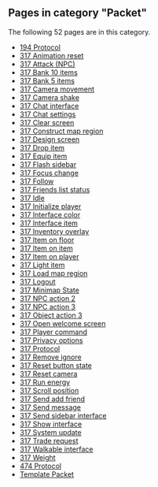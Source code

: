 <!-- DO NOT EDIT BELOW THIS LINE, OR CHANGE THIS COMMENT, CODE AUTOMATICALLY GENERATED BY category.sh -->
== '''Pages in category "Packet"''' ==
The following 52 pages are in this category.
* [[194 Protocol]]
* [[317 Animation reset]]
* [[317 Attack (NPC)]]
* [[317 Bank 10 items]]
* [[317 Bank 5 items]]
* [[317 Camera movement]]
* [[317 Camera shake]]
* [[317 Chat interface]]
* [[317 Chat settings]]
* [[317 Clear screen]]
* [[317 Construct map region]]
* [[317 Design screen]]
* [[317 Drop item]]
* [[317 Equip item]]
* [[317 Flash sidebar]]
* [[317 Focus change]]
* [[317 Follow]]
* [[317 Friends list status]]
* [[317 Idle]]
* [[317 Initialize player]]
* [[317 Interface color]]
* [[317 Interface item]]
* [[317 Inventory overlay]]
* [[317 Item on floor]]
* [[317 Item on item]]
* [[317 Item on player]]
* [[317 Light item]]
* [[317 Load map region]]
* [[317 Logout]]
* [[317 Minimap State]]
* [[317 NPC action 2]]
* [[317 NPC action 3]]
* [[317 Object action 3]]
* [[317 Open welcome screen]]
* [[317 Player command]]
* [[317 Privacy options]]
* [[317 Protocol]]
* [[317 Remove ignore]]
* [[317 Reset button state]]
* [[317 Reset camera]]
* [[317 Run energy]]
* [[317 Scroll position]]
* [[317 Send add friend]]
* [[317 Send message]]
* [[317 Send sidebar interface]]
* [[317 Show interface]]
* [[317 System update]]
* [[317 Trade request]]
* [[317 Walkable interface]]
* [[317 Weight]]
* [[474 Protocol]]
* [[Template Packet]]
